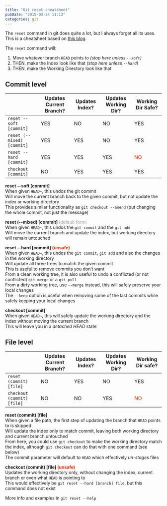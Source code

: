 ```yaml
---
title: "Git reset cheatsheet"
pubDate: "2015-03-24 11:13"
categories: git
---
```


The `reset` command in git does quite a lot, but I always forget all its uses.  
This is a cheatsheet based on [this blog](http://git-scm.com/blog/2011/07/11/reset.html).

The `reset` command will:

1. Move whatever branch `HEAD` points to _(stop here unless `--soft`)_
2. THEN, make the Index look like that _(stop here unless `--hard`)_
3. THEN, make the Working Directory look like that

## Commit level

|                            | Updates Current Branch? | Updates Index? | Updates Working Dir? | Working Dir Safe?                               |
| -------------------------- | ----------------------- | -------------- | -------------------- | ----------------------------------------------- |
| `reset --soft [commit]`    | YES                     | NO             | NO                   | YES                                             |
| `reset (--mixed) [commit]` | YES                     | YES            | NO                   | YES                                             |
| `reset --hard [commit]`    | YES                     | YES            | YES                  | <span style="color: rgb(255, 38, 0);">NO</span> |
| `checkout [commit]`        | NO                      | YES            | YES                  | YES                                             |

**reset &#45;&#45;soft [commit]**  
When given `HEAD~`, this undos the git commit  
Will move the current branch back to the given commit, but not update the index or working directory  
This provides similar functionality as `git checkout --amend` (but changing the whole commit, not just the message)

**reset (&#45;&#45;mixed) [commit] <span style="color: rgb(160, 160, 160); font-weight: normal;">(default form)</span>**  
When given `HEAD~`, this undos the `git commit` and the `git add`  
Will move the current branch and update the index, but working directory will remain untouched

**reset &#45;&#45;hard [commit] <span style="color: rgb(255, 38, 0);">(unsafe)</span>**  
When given `HEAD~`, this undos the `git commit`, `git add` and also the changes in the working directory  
Will update all three trees to match the given commit  
This is useful to remove commits you don’t want  
From a clean working tree, it is also useful to undo a conflicted (or not conflicted) `git merge` or a `git pull`  
From a dirty working tree, use `--merge` instead, this will safely preserve your local changes  
The `--keep` option is useful when removing some of the last commits while safely keeping your local changes

**checkout [commit]**  
When given `HEAD~`, this will safely update the working directory and the index without moving the current branch  
This will leave you in a _detached HEAD_ state

## File level

|                            | Updates Current Branch? | Updates Index? | Updates Working Dir? | Working Dir safe?                               |
| -------------------------- | ----------------------- | -------------- | -------------------- | ----------------------------------------------- |
| `reset (commit) [file]`    | NO                      | YES            | NO                   | YES                                             |
| `checkout (commit) [file]` | NO                      | NO             | YES                  | <span style="color: rgb(255, 38, 0);">NO</span> |

**reset (commit) [file]**  
When given a file path, the first step of updating the branch that `HEAD` points to is skipped  
Will update the index only to match commit, leaving both working directory and current branch untouched  
From here, you could use `git checkout` to make the working directory match the index, although `git checkout` can do that with one command (see below)  
The commit parameter will default to `HEAD` which effectively _un-stages_ files

**checkout (commit) [file] <span style="color: rgb(255, 38, 0);">(unsafe)</span>**  
Updates the working directory only, without changing the index, current branch or even what `HEAD` is pointing to  
This would effectively be `git reset --hard [branch] file`, but this command does not exist

More info and examples in `git reset --help`
